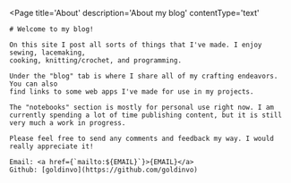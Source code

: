 
<Page
    title='About'
    description='About my blog'
    contentType='text'
>
    # Welcome to my blog!

    On this site I post all sorts of things that I've made. I enjoy sewing, lacemaking, 
    cooking, knitting/crochet, and programming. 

    Under the "blog" tab is where I share all of my crafting endeavors. You can also 
    find links to some web apps I've made for use in my projects.

    The "notebooks" section is mostly for personal use right now. I am currently spending a lot of time publishing content, but it is still very much a work in progress.

    Please feel free to send any comments and feedback my way. I would really appreciate it!    

    Email: <a href={`mailto:${EMAIL}`}>{EMAIL}</a>  
    Github: [goldinvo](https://github.com/goldinvo)
</Page>
